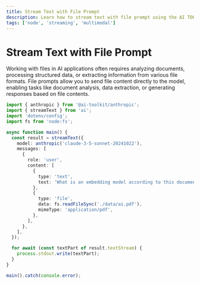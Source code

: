 ```yaml
---
title: Stream Text with File Prompt
description: Learn how to stream text with file prompt using the AI TOOLKIT and Node
tags: ['node', 'streaming', 'multimodal']
---
```


# Stream Text with File Prompt

Working with files in AI applications often requires analyzing documents, processing structured data, or extracting information from various file formats. File prompts allow you to send file content directly to the model, enabling tasks like document analysis, data extraction, or generating responses based on file contents.

```ts
import { anthropic } from '@ai-toolkit/anthropic';
import { streamText } from 'ai';
import 'dotenv/config';
import fs from 'node:fs';

async function main() {
  const result = streamText({
    model: anthropic('claude-3-5-sonnet-20241022'),
    messages: [
      {
        role: 'user',
        content: [
          {
            type: 'text',
            text: 'What is an embedding model according to this document?',
          },
          {
            type: 'file',
            data: fs.readFileSync('./data/ai.pdf'),
            mimeType: 'application/pdf',
          },
        ],
      },
    ],
  });

  for await (const textPart of result.textStream) {
    process.stdout.write(textPart);
  }
}

main().catch(console.error);
```
